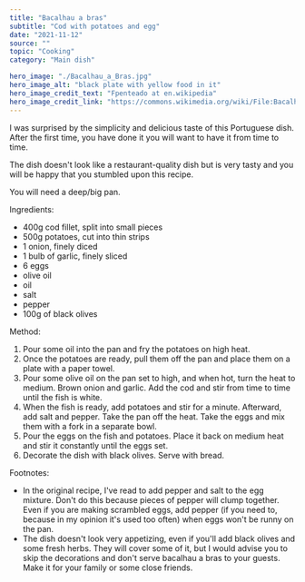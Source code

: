 ---
title: "Bacalhau a bras"
subtitle: "Cod with potatoes and egg" 
date: "2021-11-12"
source: ""
topic: "Cooking"
category: "Main dish"

hero_image: "./Bacalhau_a_Bras.jpg"
hero_image_alt: "black plate with yellow food in it"
hero_image_credit_text: "Fpenteado at en.wikipedia"
hero_image_credit_link: "https://commons.wikimedia.org/wiki/File:Bacalhau_a_Bras.jpg"
---

I was surprised by the simplicity and delicious taste of this Portuguese dish. After the first time, you have done it
you will want to have it from time to time.

The dish doesn't look like a restaurant-quality dish but is very tasty
and you will be happy that you stumbled upon this recipe.

You will need a deep/big pan.

Ingredients:
- 400g cod fillet, split into small pieces
- 500g potatoes, cut into thin strips 
- 1 onion, finely diced
- 1 bulb of garlic, finely sliced                                                                                                       
- 6 eggs
- olive oil 
- oil
- salt
- pepper
- 100g of black olives

Method:
1. Pour some oil into the pan and fry the potatoes on high heat.
2. Once the potatoes are ready, pull them off the pan and place them on a
plate with a paper towel.
3. Pour some olive oil on the pan set to high, and when hot, turn 
the heat to medium. Brown onion and garlic. Add the cod and stir from time to time until the fish is white.
4. When the fish is ready, add potatoes and stir for a minute. Afterward,
add salt and pepper. Take the pan off the heat. Take the eggs and mix them with a fork in a separate bowl.
5. Pour the eggs on the fish and potatoes. Place it back on medium heat and 
stir it constantly until the eggs set.
6. Decorate the dish with black olives. Serve with bread.

Footnotes:
- In the original recipe, I've read to add pepper and salt to the egg mixture.
Don't do this because pieces of pepper will clump together. Even if you are making 
scrambled eggs, add pepper (if you need to, because in my opinion it's used too often) when eggs won't be 
runny on the pan.
- The dish doesn't look very appetizing, even if you'll add black olives and some fresh herbs. They 
will cover some of it, but I would advise you to skip the decorations and don't serve
bacalhau a bras to your guests. Make it for your family or some close friends.